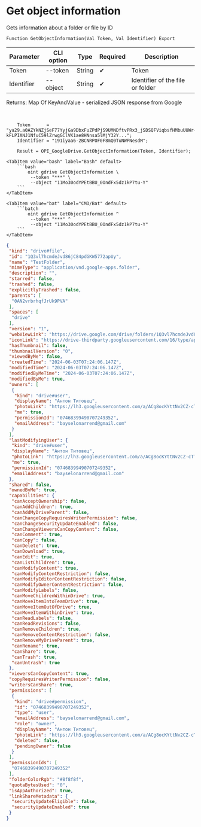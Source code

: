 ﻿---
sidebar_position: 1
---


# Get object information
 Gets information about a folder or file by ID



`Function GetObjectInformation(Val Token, Val Identifier) Export`

  | Parameter | CLI option | Type | Required | Description |
  |-|-|-|-|-|
  | Token | --token | String | &#x2714; | Token |
  | Identifier | --object | String | &#x2714; | Identifier of the file or folder |

  
  Returns:  Map Of KeyAndValue - serialized JSON response from Google

<br/>




```bsl title="1C:Enterprise/OneScript code example"
    Token      = "ya29.a0AZYkNZjSeF77YyjGa9DbxFuZPdPjS9UMNDftvPRx3_jSDSQFViqbsfHMbuUUWr-kFLPIANJ1NfuC59lZrwgGClVK1ae8HNnsa5lMjY32Y...";
    Identifier = "191iyaa6-2BCNRPOF0F8mQ0TuNWPNesdM";

    Result = OPI_GoogleDrive.GetObjectInformation(Token, Identifier);
```
 

 <Tabs>
  
    <TabItem value="bash" label="Bash" default>
        ```bash
            oint gdrive GetObjectInformation \
             --token "***" \
             --object "11Mo30odYPEtBBU_0OndFx5dz1kP7tu-Y"
        ```
    </TabItem>
  
    <TabItem value="bat" label="CMD/Bat" default>
        ```batch
            oint gdrive GetObjectInformation ^
             --token "***" ^
             --object "11Mo30odYPEtBBU_0OndFx5dz1kP7tu-Y"
        ```
    </TabItem>
</Tabs>


```json title="Result"
{
 "kind": "drive#file",
 "id": "1Q3vl7hcmdeJvd86jC84pdGKW5772apUy",
 "name": "TestFolder",
 "mimeType": "application/vnd.google-apps.folder",
 "description": "",
 "starred": false,
 "trashed": false,
 "explicitlyTrashed": false,
 "parents": [
  "0AN2vrbrhqfJrUk9PVA"
 ],
 "spaces": [
  "drive"
 ],
 "version": "1",
 "webViewLink": "https://drive.google.com/drive/folders/1Q3vl7hcmdeJvd86jC84pdGKW5772apUy",
 "iconLink": "https://drive-thirdparty.googleusercontent.com/16/type/application/vnd.google-apps.folder",
 "hasThumbnail": false,
 "thumbnailVersion": "0",
 "viewedByMe": false,
 "createdTime": "2024-06-03T07:24:06.147Z",
 "modifiedTime": "2024-06-03T07:24:06.147Z",
 "modifiedByMeTime": "2024-06-03T07:24:06.147Z",
 "modifiedByMe": true,
 "owners": [
  {
   "kind": "drive#user",
   "displayName": "Антон Титовец",
   "photoLink": "https://lh3.googleusercontent.com/a/ACg8ocKYttNv2CZ-cTTuE90Zmht_PwnGc0YnjM1IUllXsTVORfZFVPU=s64",
   "me": true,
   "permissionId": "07468399490707249352",
   "emailAddress": "bayselonarrend@gmail.com"
  }
 ],
 "lastModifyingUser": {
  "kind": "drive#user",
  "displayName": "Антон Титовец",
  "photoLink": "https://lh3.googleusercontent.com/a/ACg8ocKYttNv2CZ-cTTuE90Zmht_PwnGc0YnjM1IUllXsTVORfZFVPU=s64",
  "me": true,
  "permissionId": "07468399490707249352",
  "emailAddress": "bayselonarrend@gmail.com"
 },
 "shared": false,
 "ownedByMe": true,
 "capabilities": {
  "canAcceptOwnership": false,
  "canAddChildren": true,
  "canAddMyDriveParent": false,
  "canChangeCopyRequiresWriterPermission": false,
  "canChangeSecurityUpdateEnabled": false,
  "canChangeViewersCanCopyContent": false,
  "canComment": true,
  "canCopy": false,
  "canDelete": true,
  "canDownload": true,
  "canEdit": true,
  "canListChildren": true,
  "canModifyContent": true,
  "canModifyContentRestriction": false,
  "canModifyEditorContentRestriction": false,
  "canModifyOwnerContentRestriction": false,
  "canModifyLabels": false,
  "canMoveChildrenWithinDrive": true,
  "canMoveItemIntoTeamDrive": true,
  "canMoveItemOutOfDrive": true,
  "canMoveItemWithinDrive": true,
  "canReadLabels": false,
  "canReadRevisions": false,
  "canRemoveChildren": true,
  "canRemoveContentRestriction": false,
  "canRemoveMyDriveParent": true,
  "canRename": true,
  "canShare": true,
  "canTrash": true,
  "canUntrash": true
 },
 "viewersCanCopyContent": true,
 "copyRequiresWriterPermission": false,
 "writersCanShare": true,
 "permissions": [
  {
   "kind": "drive#permission",
   "id": "07468399490707249352",
   "type": "user",
   "emailAddress": "bayselonarrend@gmail.com",
   "role": "owner",
   "displayName": "Антон Титовец",
   "photoLink": "https://lh3.googleusercontent.com/a/ACg8ocKYttNv2CZ-cTTuE90Zmht_PwnGc0YnjM1IUllXsTVORfZFVPU=s64",
   "deleted": false,
   "pendingOwner": false
  }
 ],
 "permissionIds": [
  "07468399490707249352"
 ],
 "folderColorRgb": "#8f8f8f",
 "quotaBytesUsed": "0",
 "isAppAuthorized": true,
 "linkShareMetadata": {
  "securityUpdateEligible": false,
  "securityUpdateEnabled": true
 }
}
```
